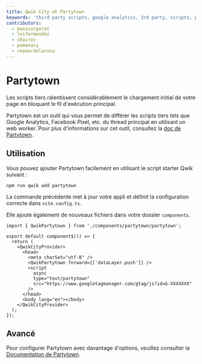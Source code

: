 ```yaml
---
title: Qwik City et Partytown
keywords: 'third party scripts, google analytics, 3rd party, scripts, performance'
contributors:
  - manucorporat
  - leifermendez
  - shairez
  - pamenary
  - reemardelarosa
---
```


# Partytown

Les scripts tiers ralentissent considérablement le chargement initial de votre page en bloquant le fil d'exécution principal.

Partytown est un outil qui vous permet de différer les scripts tiers tels que Google Analytics, Facebook Pixel, etc. du thread principal en utilisant un web worker.
Pour plus d'informations sur cet outil, consultez la [doc de Partytown](https://partytown.builder.io/).

## Utilisation

Vous pouvez ajouter Partytown facilement en utilisant le script starter Qwik suivant :

```shell
npm run qwik add partytown
```

La commande précédente met à jour votre appli et définit la configuration correcte dans `vite.config.ts`.

Elle ajoute également de nouveaux fichiers dans votre dossier `components`.

```tsx title="src/root.tsx"
import { QwikPartytown } from './components/partytown/partytown';

export default component$(() => {
  return (
    <QwikCityProvider>
      <head>
        <meta charSet="utf-8" />
        <QwikPartytown forward={['dataLayer.push']} />
        <script
          async
          type="text/partytown"
          src="https://www.googletagmanager.com/gtag/js?id=G-XXXXXXX"
        />
      </head>
      <body lang="en"></body>
    </QwikCityProvider>
  );
});
```

## Avancé

Pour configurer Partytown avec davantage d'options, veuillez consulter la [Documentation de Partytown](https://partytown.builder.io/configuration).
